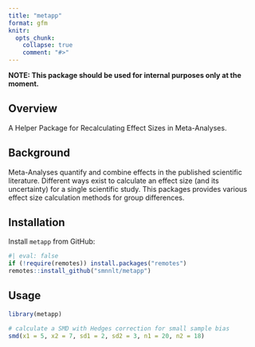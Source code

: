 ```yaml
---
title: "metapp"
format: gfm
knitr:
  opts_chunk: 
    collapse: true
    comment: "#>" 
---
```


<!-- README.md is generated from README.qmd. Please edit that file -->

**NOTE: This package should be used for internal purposes only at the moment.**

## Overview

A Helper Package for Recalculating Effect Sizes in Meta-Analyses.

## Background

Meta-Analyses quantify and combine effects in the published scientific literature. Different ways exist to calculate an effect size (and its uncertainty) for a single scientific study. This packages provides various effect size calculation methods for group differences.

## Installation

Install `metapp` from GitHub:

```r
#| eval: false
if (!require(remotes)) install.packages("remotes")
remotes::install_github("smnnlt/metapp")
```

## Usage

```r
library(metapp)

# calculate a SMD with Hedges correction for small sample bias
smd(x1 = 5, x2 = 7, sd1 = 2, sd2 = 3, n1 = 20, n2 = 18)
```

